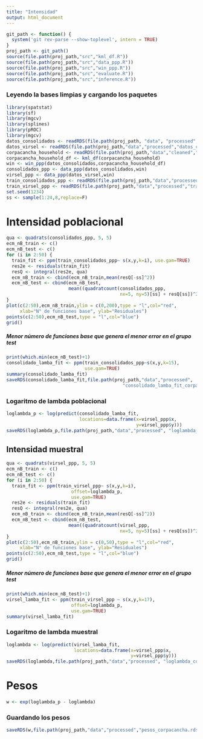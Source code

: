 ```yaml
---
title: "Intensidad"
output: html_document
---
```


```r
git_path <- function() {
  system('git rev-parse --show-toplevel', intern = TRUE)
}
proj_path <- git_path()
source(file.path(proj_path,"src","kml_df.R"))
source(file.path(proj_path,"src","data_ppp.R"))
source(file.path(proj_path,"src","win_ppp.R"))
source(file.path(proj_path,"src","evaluate.R"))
source(file.path(proj_path,"src","inference.R"))
```

### Leyendo la bases limpias y cargando los paquetes

```r
library(spatstat)
library(sf)
library(mgcv)
library(splines)
library(pROC)
library(mgcv)
datos_consolidados <- readRDS(file.path(proj_path, "data", "processed","datos_corpacancha_poblacion.rds"))
datos_virsel <- readRDS(file.path(proj_path,"data","processed","datos_corpacancha_muestra.rds"))
corpacancha_household <- readRDS(file.path(proj_path,"data","cleaned","corpacancha_household.rds"))
corpacancha_household_df <- kml_df(corpacancha_household)
win <- win_ppp(datos_consolidados,corpacancha_household_df)
consolidados_ppp <- data_ppp(datos_consolidados,win)
virsel_ppp <- data_ppp(datos_virsel,win)
train_consolidados_ppp <- readRDS(file.path(proj_path,"data","processed","train_corpacancha_poblacion_ppp.rds"))
train_virsel_ppp <- readRDS(file.path(proj_path,"data","processed","train_corpacancha_muestra_ppp.rds"))
set.seed(1234)
ss <- sample(1:24,8,replace=F)
```

# Intensidad poblacional

```r
qua <- quadrats(consolidados_ppp, 5, 5)
ecm_nB_train <- c()
ecm_nB_test <- c()
for (i in 2:50) {
  train_fit <- ppm(train_consolidados_ppp~ s(x,y,k=i), use.gam=TRUE)
  res2e <- residuals(train_fit)
  resQ <- integral(res2e, qua)
  ecm_nB_train <- cbind(ecm_nB_train,mean(resQ[-ss]^2))
  ecm_nB_test <- cbind(ecm_nB_test,
                       mean((quadratcount(consolidados_ppp,
                                          nx=5, ny=5)[ss] + resQ[ss])^2))
}
plot(c(2:50),ecm_nB_train,ylim = c(0,200),type = "l",col="red",
     xlab="N° de funciones base", ylab="Residuales")
points(c(2:50),ecm_nB_test,type = "l",col="blue")
grid()
```

##### Menor número de funciones base que genera el menor error en el grupo test

```r
print(which.min(ecm_nB_test)+1)
consolidado_lamba_fit <- ppm(train_consolidados_ppp~s(x,y,k=15),
                             use.gam=TRUE)
summary(consolidado_lamba_fit)
saveRDS(consolidado_lamba_fit,file.path(proj_path,"data","processed",
                                           "consolidado_lamba_fit_corpacancha.rds"))
```

###  Logaritmo de lambda poblacional

```r
loglambda_p <- log(predict(consolidado_lamba_fit,
                           locations=data.frame(x=virsel_ppp$x,
                                                y=virsel_ppp$y)))
saveRDS(loglambda_p,file.path(proj_path,"data","processed", "loglambda_p_corpacancha.rds"))
```

## Intensidad muestral

```r
qua <- quadrats(virsel_ppp, 5, 5)
ecm_nB_train <- c()
ecm_nB_test <- c()
for (i in 2:50) {
  train_fit <- ppm(train_virsel_ppp~ s(x,y,k=i),
                        offset=loglambda_p,
                        use.gam=TRUE)
  res2e <- residuals(train_fit)
  resQ <- integral(res2e, qua)
  ecm_nB_train <- cbind(ecm_nB_train,mean(resQ[-ss]^2))
  ecm_nB_test <- cbind(ecm_nB_test,
                       mean((quadratcount(virsel_ppp,
                                          nx=5, ny=5)[ss] + resQ[ss])^2))
}
plot(c(2:50),ecm_nB_train,ylim = c(0,50),type = "l",col="red",
     xlab="N° de funciones base", ylab="Residuales")
points(c(2:50),ecm_nB_test,type = "l",col="blue")
grid()
```

##### Menor número de funciones base que genera el menor error en el grupo test

```r
print(which.min(ecm_nB_test)+1)
virsel_lamba_fit <- ppm(train_virsel_ppp ~ s(x,y,k=17),
                        offset=loglambda_p,
                        use.gam=TRUE)
summary(virsel_lamba_fit)
```

###  Logaritmo de lambda muestral

```r
loglambda <- log(predict(virsel_lamba_fit,
                         locations=data.frame(x=virsel_ppp$x,
                                              y=virsel_ppp$y)))
saveRDS(loglambda,file.path(proj_path,"data","processed", "loglambda_corpacancha.rds"))
```

# Pesos

```r
w <- exp(loglambda_p - loglambda)
```

### Guardando los pesos

```r
saveRDS(w,file.path(proj_path,"data","processed","pesos_corpacancha.rds"))
```



